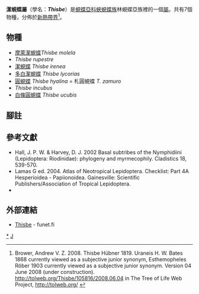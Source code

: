 {{NoteTA
|G1=Butterfly
}}
{{Automatic Taxobox
| taxon = Thisbe
| image = Thisbespp.JPG
| image_width = 300px
| image_caption = 一種潔蜆蝶的標本
| authority = Hübner, [1819]
| type_species = [[潔蜆蝶|潔蜆蝶]]<br />''Papilio belise''
| type_species_authority = Stoll, [1782]
| subdivision_ranks = 物種
| subdivision = 
共7種，詳閱正文。
| synonyms =
* 圓蜆蝶屬 ''Uraneis'' <small>Bates, 1868</small>
* ''Esthemopheles'' <small>Röber, 1903</small>
}}

'''潔蜆蝶屬'''（學名：'''''Thisbe'''''）是[[蜆蝶亞科|蜆蝶亞科]][[蛺蜆蝶族|蛺蜆蝶族]]林蜆蝶亞族裡的一個[[屬|屬]]。共有7個物種，分佈於[[新熱帶界|新熱帶界]]<ref>Brower, Andrew V. Z. 2008. Thisbe Hübner 1819. Uraneis H. W. Bates 1868 currently viewed as a subjective junior synonym, Esthemopheles Röber 1903 currently viewed as a subjective junior synonym. Version 04 June 2008 (under construction). http://tolweb.org/Thisbe/105816/2008.06.04 {{Wayback|url=http://tolweb.org/Thisbe/105816/2008.06.04 |date=20191201000039 }} in The Tree of Life Web Project, http://tolweb.org/ {{Wayback|url=http://tolweb.org/ |date=20110515100516 }} {{en}}</ref>。

== 物種 ==
* [[摩萊潔蜆蝶|摩萊潔蜆蝶]]''Thisbe molela''
* ''Thisbe rupestre''
* [[潔蜆蝶|潔蜆蝶]] ''Thisbe irenea''
* [[多白潔蜆蝶|多白潔蜆蝶]] ''Thisbe lycorias''
* [[圓蜆蝶|圓蜆蝶]] ''Thisbe hyalina'' = 札圓蜆蝶 ''T. zamuro''
* ''Thisbe incubus''
* [[白條圓蜆蝶|白條圓蜆蝶]] ''Thisbe ucubis''

== 腳註 ==
<references/>

== 參考文獻 ==
{{Commons category|Thisbe (Riodinidae)}}
{{Wikispecies|Thisbe}}
* Hall, J. P. W. & Harvey, D. J. 2002 Basal subtribes of the Nymphidiini (Lepidoptera: Riodinidae): phylogeny and myrmecophily. Cladistics 18, 539-570.
* Lamas G ed. 2004. Atlas of Neotropical Lepidoptera. Checklist: Part 4A Hesperioidea - Papiionoidea. Gainesville: Scientific Publishers/Association of Tropical Lepidoptera.
* {{Cite book | author = 寿建新, 周尧, 李宇飞 | title = 世界蝴蝶分類名錄 | location = 中國 | publisher = 陝西科學技術出版社 | date = 2006-04-01 | ISBN = 9787536936768}}

== 外部連結 ==
* [http://ftp.funet.fi/pub/sci/bio/life/insecta/lepidoptera/ditrysia/papilionoidea/riodinidae/thisbe/ Thisbe] {{Wayback|url=http://ftp.funet.fi/pub/sci/bio/life/insecta/lepidoptera/ditrysia/papilionoidea/riodinidae/thisbe/ |date=20210624201857 }} - funet.fi

{{蜆蝶亞科}}
{{Taxonbar|from=Q1762462}}

[[Category:潔蜆蝶屬|*]]
[[Category:蛺蜆蝶族|J]]